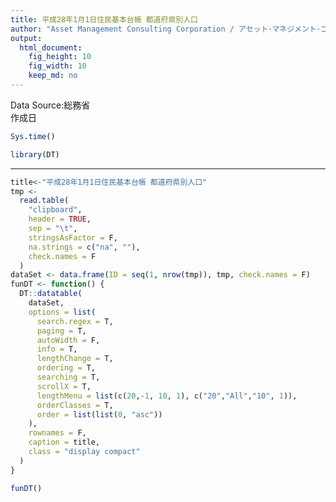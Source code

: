 ```yaml
---
title: 平成28年1月1日住民基本台帳 都道府県別人口
author: "Asset Management Consulting Corporation / アセット･マネジメント･コンサルティング株式会社 http://am-consulting.co.jp"
output:
  html_document:
    fig_height: 10
    fig_width: 10
    keep_md: no
---
```

Data Source:総務省  
作成日
```r
Sys.time()
```

```r
library(DT)
```
---
```r
title<-"平成28年1月1日住民基本台帳 都道府県別人口"
tmp <-
  read.table(
    "clipboard",
    header = TRUE,
    sep = "\t",
    stringsAsFactor = F,
    na.strings = c("na", ""),
    check.names = F
  )
dataSet <- data.frame(ID = seq(1, nrow(tmp)), tmp, check.names = F)
funDT <- function() {
  DT::datatable(
    dataSet,
    options = list(
      search.regex = T,
      paging = T,
      autoWidth = F,
      info = T,
      lengthChange = T,
      ordering = T,
      searching = T,
      scrollX = T,
      lengthMenu = list(c(20,-1, 10, 1), c("20","All","10", 1)),
      orderClasses = T,
      order = list(list(0, "asc"))
    ), 
    rownames = F,
    caption = title,
    class = "display compact"
  )
}
```

```r
funDT()
```